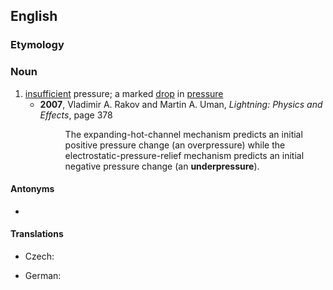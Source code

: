 ==English==

===Etymology===
{{prefix|under|pressure|lang=en}}

===Noun===
{{en-noun}}

# [[insufficient]] pressure; a marked [[drop]] in [[pressure]]
#* '''2007''', Vladimir A. Rakov and Martin A. Uman, ''Lightning: Physics and Effects'', page 378
#*: The expanding-hot-channel mechanism predicts an initial positive pressure change (an overpressure) while the electrostatic-pressure-relief mechanism predicts an initial negative pressure change (an '''underpressure''').

====Antonyms====
* {{l|en|overpressure}}

====Translations====
{{trans-top|insufficient pressure}}
* Czech: {{t|cs|podtlak|m}}
{{trans-mid}}
* German: {{t+|de|Unterdruck|m}}
{{trans-bottom}}